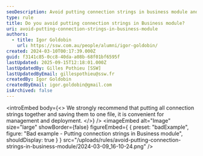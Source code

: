 ```yaml
---
seoDescription: Avoid putting connection strings in business module and instead consolidate them into a single file for easier management and deployment.
type: rule
title: Do you avoid putting connection strings in Business module?
uri: avoid-putting-connection-strings-in-business-module
authors:
  - title: Igor Goldobin
    url: https://ssw.com.au/people/alumni/igor-goldobin/
created: 2024-03-10T00:17:39.000Z
guid: f3141c85-0cc8-40da-a08b-68f01bf6595f
lastUpdated: 2025-09-15T12:18:01.000Z
lastUpdatedBy: Gilles Pothieu [SSW]
lastUpdatedByEmail: gillespothieu@ssw.fr
createdBy: Igor Goldobin
createdByEmail: igor.goldobin@gmail.com
isArchived: false
---
```


<introEmbed
  body={<>
We strongly recommend that putting all connection strings together and saving them to one file, it is convenient for management and deployment.
  </>}
/>
<imageEmbed
  alt="Image"
  size="large"
  showBorder={false}
  figureEmbed={ {
    preset: "badExample",
    figure: "Bad example - Putting connection strings in Business module",
    shouldDisplay: true
  } }
  src="/uploads/rules/avoid-putting-connection-strings-in-business-module/2024-03-09_16-10-24.png"
/>
